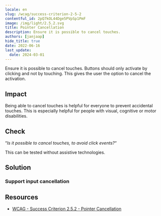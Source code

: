 ```yaml
---
locale: en
slug: /wcag/success-criterion-2-5-2
contentful_id: 2pQ7kOL44Dge5PVpSp1PmF
image: /img/light/2.5.2.svg
title: Pointer Cancellation
description: Ensure it is possible to cancel touches.
authors: [janjaap]
hide_title: true
date: 2022-06-16
last_update:
  date: 2024-03-01
---
```


<Hero
  title="Pointer Cancellation"
  imageSrc="/img/light/2.5.2.svg"
  alt="WCAG 2.5.2 - Logo"
  prefix="Success Criterion 2.5.2"
  suffix="Level A"
/>

Ensure it is possible to cancel touches. Buttons should only activate by clicking and not by touching. This gives the user the option to cancel the activation.

## Impact

Being able to cancel touches is helpful for everyone to prevent accidental touches. This is especially helpful for people with visual, cognitive or motor disabilities.

## Check

“*Is it possible to cancel touches, to avoid click events?*“

This can be tested without assistive technologies.

## Solution

### Support input cancellation

<CodeSample id="input-cancellation" locale="en"/>

## Resources

- [WCAG - Success Criterion 2.5.2 - Pointer Cancellation](https://www.w3.org/TR/WCAG22/#pointer-cancellation)
